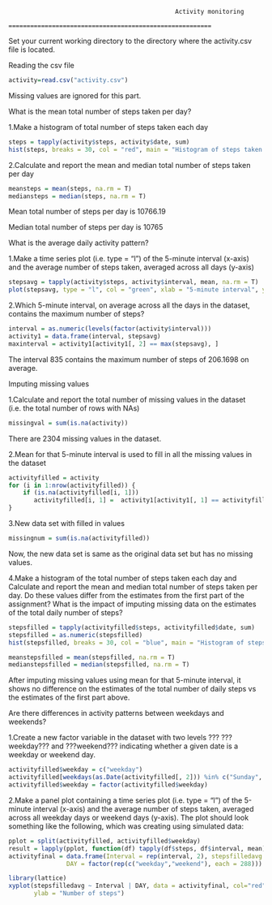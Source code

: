                                                   Activity monitoring
                                ========================================================

Set your current working directory to the directory where the activity.csv file is located.

Reading the csv file

```r
activity=read.csv("activity.csv")
```

Missing values are ignored for this part.

What is the mean total number of steps taken per day?

1.Make a histogram of total number of steps taken each day

```r
steps = tapply(activity$steps, activity$date, sum)
hist(steps, breaks = 30, col = "red", main = "Histogram of steps taken each day", xlab = "Steps taken each day")
```

2.Calculate and report the mean and median total number of steps taken per day

```r
meansteps = mean(steps, na.rm = T)
mediansteps = median(steps, na.rm = T)
```
Mean total number of steps per day is 10766.19

Median total number of steps per day is 10765


What is the average daily activity pattern?

1.Make a time series plot (i.e. type = "l") of the 5-minute interval (x-axis) and the average number of steps taken, averaged across all days (y-axis)

```r
stepsavg = tapply(activity$steps, activity$interval, mean, na.rm = T)
plot(stepsavg, type = "l", col = "green", xlab = "5-minute interval", ylab = "Steps averaged", main = "Steps averaged across all days")
```

2.Which 5-minute interval, on average across all the days in the dataset, contains the maximum number of steps?

```r
interval = as.numeric(levels(factor(activity$interval)))
activity1 = data.frame(interval, stepsavg)
maxinterval = activity1[activity1[, 2] == max(stepsavg), ]
```

The interval 835 contains the maximum number of steps of 206.1698 on average.

Imputing missing values

1.Calculate and report the total number of missing values in the dataset (i.e. the total number of rows with NAs)

```r
missingval = sum(is.na(activity))
```
There are 2304 missing values in the dataset.

2.Mean for that 5-minute interval is used to fill in all the missing values in the dataset

```r
activityfilled = activity
for (i in 1:nrow(activityfilled)) {
    if (is.na(activityfilled[i, 1])) 
       activityfilled[i, 1] =  activity1[activity1[, 1] == activityfilled[i, 3], ][, 2]
}
```

3.New data set with filled in values

```r
missingnum = sum(is.na(activityfilled))
```

Now, the new data set is same as the original data set but has no missing values.

4.Make a histogram of the total number of steps taken each day and Calculate and report the mean and median total number of steps taken per day. Do these values differ from the estimates from the first part of the assignment? What is the impact of imputing missing data on the estimates of the total daily number of steps?

```r
stepsfilled = tapply(activityfilled$steps, activityfilled$date, sum)
stepsfilled = as.numeric(stepsfilled)
hist(stepsfilled, breaks = 30, col = "blue", main = "Histogram of steps taken each day (Filled)", xlab = "Steps taken each day")
```

```r
meanstepsfilled = mean(stepsfilled, na.rm = T)
medianstepsfilled = median(stepsfilled, na.rm = T)
```

After imputing missing values using mean for that 5-minute interval, it shows no difference on the estimates of the total number of daily steps vs the estimates of the first part above.


Are there differences in activity patterns between weekdays and weekends?

1.Create a new factor variable in the dataset with two levels ??? ???weekday??? and ???weekend??? indicating whether a given date is a weekday or weekend day.

```r
activityfilled$weekday = c("weekday")
activityfilled[weekdays(as.Date(activityfilled[, 2])) %in% c("Sunday", "Saturday"), ][4] <- c("weekend") 
activityfilled$weekday = factor(activityfilled$weekday)
```

2.Make a panel plot containing a time series plot (i.e. type = "l") of the 5-minute interval (x-axis) and the average number of steps taken, averaged across all weekday days or weekend days (y-axis). The plot should look something like the following, which was creating using simulated data:  

```r
pplot = split(activityfilled, activityfilled$weekday)
result = lapply(pplot, function(df) tapply(df$steps, df$interval, mean))
activityfinal = data.frame(Interval = rep(interval, 2), stepsfilledavg = as.vector(unlist(result)),
                DAY = factor(rep(c("weekday","weekend"), each = 288)))

library(lattice)
xyplot(stepsfilledavg ~ Interval | DAY, data = activityfinal, col="red",layout = c(1,2), type = "l",
       ylab = "Number of steps")       
```



